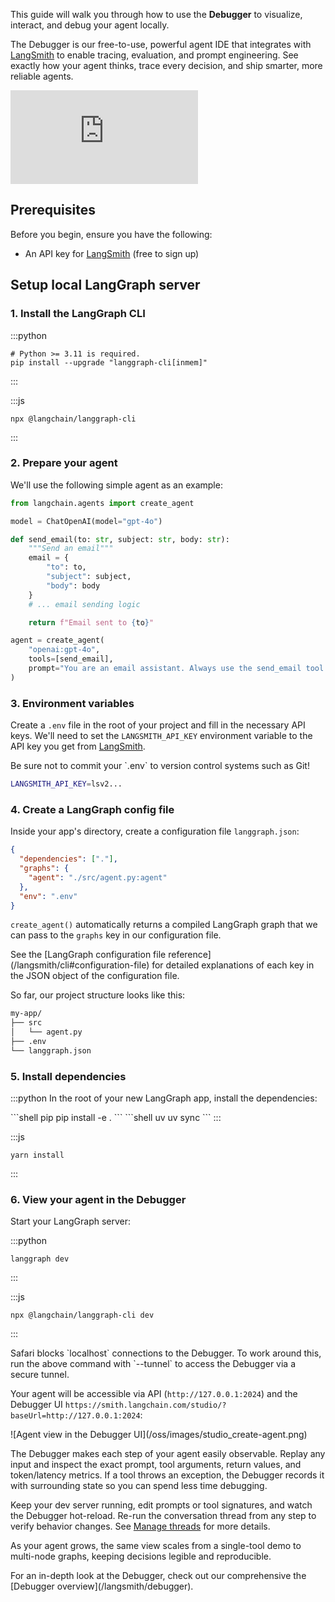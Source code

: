 This guide will walk you through how to use the **Debugger** to visualize, interact, and debug your agent locally.

The Debugger is our free-to-use, powerful agent IDE that integrates with [LangSmith](/langsmith/home) to enable tracing, evaluation, and prompt engineering. See exactly how your agent thinks, trace every decision, and ship smarter, more reliable agents.

<Frame>
<iframe
  className="w-full aspect-video rounded-xl"
  src="https://www.youtube.com/embed/Mi1gSlHwZLM?si=zA47TNuTC5aH0ahd"
  title="The Debugger"
  frameBorder="0"
  allow="accelerometer; autoplay; clipboard-write; encrypted-media; gyroscope; picture-in-picture"
  allowFullScreen
></iframe>
</Frame>

## Prerequisites

Before you begin, ensure you have the following:
* An API key for [LangSmith](https://smith.langchain.com/settings) (free to sign up)

## Setup local LangGraph server

### 1. Install the LangGraph CLI

:::python
```shell
# Python >= 3.11 is required.
pip install --upgrade "langgraph-cli[inmem]"
```
:::

:::js
```shell
npx @langchain/langgraph-cli
```
:::

### 2. Prepare your agent

We'll use the following simple agent as an example:

```python title="agent.py"
from langchain.agents import create_agent

model = ChatOpenAI(model="gpt-4o")

def send_email(to: str, subject: str, body: str):
    """Send an email"""
    email = {
        "to": to,
        "subject": subject,
        "body": body
    }
    # ... email sending logic

    return f"Email sent to {to}"

agent = create_agent(
    "openai:gpt-4o",
    tools=[send_email],
    prompt="You are an email assistant. Always use the send_email tool.",
)
```

### 3. Environment variables

Create a `.env` file in the root of your project and fill in the necessary API keys. We'll need to set the `LANGSMITH_API_KEY` environment variable to the API key you get from [LangSmith](https://smith.langchain.com/settings).

<Warning>
    Be sure not to commit your `.env` to version control systems such as Git!
</Warning>

```bash .env
LANGSMITH_API_KEY=lsv2...
```

### 4. Create a LangGraph config file

Inside your app's directory, create a configuration file `langgraph.json`:

```json title="langgraph.json"
{
  "dependencies": ["."],
  "graphs": {
    "agent": "./src/agent.py:agent"
  },
  "env": ".env"
}
```

`create_agent()` automatically returns a compiled LangGraph graph that we can pass to the `graphs` key in our configuration file.

<Info>
See the [LangGraph configuration file reference](/langsmith/cli#configuration-file) for detailed explanations of each key in the JSON object of the configuration file.
</Info>

So far, our project structure looks like this:

```bash
my-app/
├── src
│   └── agent.py
├── .env
└── langgraph.json
```

### 5. Install dependencies

:::python
In the root of your new LangGraph app, install the dependencies:

<CodeGroup>
```shell pip
pip install -e .
```
```shell uv
uv sync
```
</CodeGroup>
:::

:::js
```shell
yarn install
```
:::

### 6. View your agent in the Debugger

Start your LangGraph server:

:::python
```shell
langgraph dev
```
:::

:::js
```shell
npx @langchain/langgraph-cli dev
```
:::

<Warning>
Safari blocks `localhost` connections to the Debugger. To work around this, run the above command with `--tunnel` to access the Debugger via a secure tunnel.
</Warning>

Your agent will be accessible via API (`http://127.0.0.1:2024`) and the Debugger UI `https://smith.langchain.com/studio/?baseUrl=http://127.0.0.1:2024`:

<Frame>
![Agent view in the Debugger UI](/oss/images/studio_create-agent.png)
</Frame>

The Debugger makes each step of your agent easily observable. Replay any input and inspect the exact prompt, tool arguments, return values, and token/latency metrics. If a tool throws an exception, the Debugger records it with surrounding state so you can spend less time debugging.

Keep your dev server running, edit prompts or tool signatures, and watch the Debugger hot-reload. Re-run the conversation thread from any step to verify behavior changes. See [Manage threads](/langsmith/use-debugger#edit-thread-history) for more details.

As your agent grows, the same view scales from a single-tool demo to multi-node graphs, keeping decisions legible and reproducible.

<Tip>
For an in-depth look at the Debugger, check out our comprehensive the [Debugger overview](/langsmith/debugger).
</Tip>
